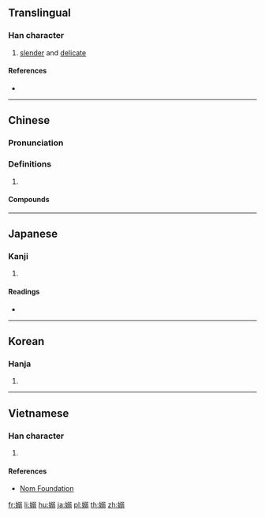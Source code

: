 {{also|嬝}}
==Translingual==

===Han character===
{{Han char|rn=38|rad=女|as=10|sn=13|four=47427|canj=VNMM|ids=⿰女弱}}

# [[slender]] and [[delicate]]

====References====
* {{Han ref|kx=0269.050|dkj=06614|dj=0536.170|hdz=21074.090|uh=5ACB|ud=23243|bh=DCF5|bd=56565}}

----

==Chinese==
{{zh-forms}}

===Pronunciation===
{{zh-pron
|m=嫋
|c=niu5,niu1
|mc=y
|oc=y
|cat=
}}

===Definitions===
{{zh-hanzi}}

# {{rfdef|zh}}

====Compounds====
{{zh-der|姌嫋|嫋娜|嫋嫋|嫋嫋娉娉|嫋嫋娜娜|嫋嫋婷婷|嬌嫋不勝|餘音嫋嫋}}

----

==Japanese==

===Kanji===
{{ja-kanji|grade=|rs=女10}}

# {{defn|lang=ja|sort=女10}}

====Readings====
* {{ja-readings|on=[[じょう]] (jō), [[じゃく]] (jaku), [[でき]] (deki)|kun=[[たおやか]] (taoyaka), [[しなやか]] (shinayaka)}}

----

==Korean==

===Hanja===
{{ko-hanja|hangeul=[[뇨]], [[야]]|rv=nyo, ya|mr=nyo, ya}}

# {{defn|lang=ko|sort=女10}}

----

==Vietnamese==

===Han character===
{{vi-readings|rs=女10|hanviet=niễu}}

# {{defn|lang=vi|sort=女10}}

====References====
* [http://nomfoundation.org/common/nom_details.php?codepoint=5acb Nom Foundation]

[[fr:嫋]]
[[li:嫋]]
[[hu:嫋]]
[[ja:嫋]]
[[pl:嫋]]
[[th:嫋]]
[[zh:嫋]]